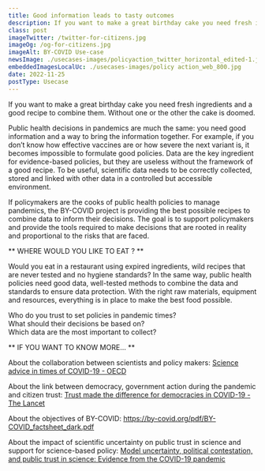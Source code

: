 ```yaml
---
title: Good information leads to tasty outcomes
description: If you want to make a great birthday cake you need fresh ingredients and a good recipe to combine them. Without one or the other the cake is doomed. 
class: post
imageTwitter: /twitter-for-citizens.jpg
imageOg: /og-for-citizens.jpg
imageAlt: BY-COVID Use-case
newsImage: ./usecases-images/policyaction_twitter_horizontal_edited-1.jpg
embeddedImagesLocalUc: ./usecases-images/policy action_web_800.jpg
date: 2022-11-25
postType: Usecase
---
```


If you want to make a great birthday cake you need fresh ingredients and a good recipe to combine them. Without one or the other the cake is doomed. 

Public health decisions in pandemics are much the same: you need good information and a way to bring the information together. For example, if you don’t know how effective vaccines are or how severe the next variant is, it becomes impossible to formulate good policies. Data are the key ingredient for evidence-based policies, but they are useless without the framework of a good recipe. To be useful, scientific data needs to be correctly collected, stored and linked with other data in a controlled but accessible environment. 

If policymakers are the cooks of public health policies to manage pandemics, the BY-COVID project is providing the best possible recipes to combine data to inform their decisions. The goal is to support policymakers and provide the tools required to make decisions that are rooted in reality and proportional to the risks that are faced.

** WHERE WOULD YOU LIKE TO EAT ? **

Would you eat in a restaurant using expired ingredients, wild recipes that are never tested and no hygiene standards? In the same way, public health policies need good data, well-tested methods to combine the data and standards to ensure data protection. With the right raw materials, equipment and resources, everything is in place to make the best food possible.

Who do you trust to set policies in pandemic times? <br />
What should their decisions be based on? <br />
Which data are the most important to collect? <br />


** IF YOU WANT TO KNOW MORE… **

About the collaboration between scientists and policy makers: [Science advice in times of COVID-19 - OECD](https://www.oecd.org/sti/science-technology-innovation-outlook/Science-advice-COVID/)

About the link between democracy, government action during the pandemic and citizen trust: [Trust made the difference for democracies in COVID-19 - The Lancet](https://www.thelancet.com/journals/lancet/article/PIIS0140-6736(22)01532-X/fulltext)

About the objectives of BY-COVID: https://by-covid.org/pdf/BY-COVID_factsheet_dark.pdf

About the impact of scientific uncertainty on public trust in science and support for science-based policy: [Model uncertainty, political contestation, and public trust in science: Evidence from the COVID-19 pandemic](https://www.science.org/doi/full/10.1126/sciadv.abd4563)
